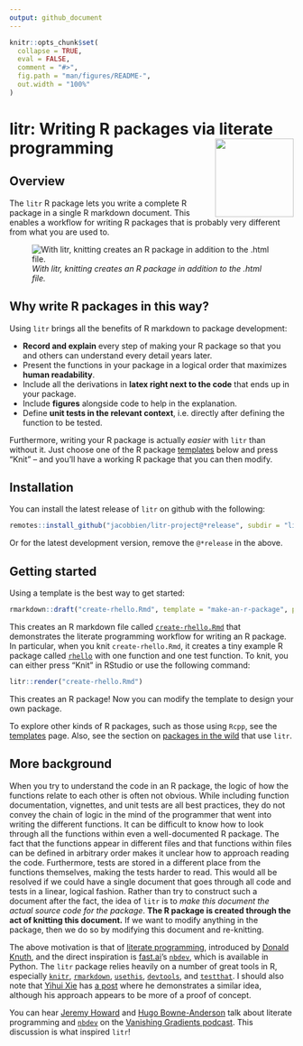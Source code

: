 ```yaml
---
output: github_document
---
```


<!-- README.md is generated from README.Rmd. Please edit that file -->

```r
knitr::opts_chunk$set(
  collapse = TRUE,
  eval = FALSE,
  comment = "#>",
  fig.path = "man/figures/README-",
  out.width = "100%"
)
```

# litr: Writing R packages via literate programming <img src="man/figures/logo.png" align="right" height="139" />

<!-- badges: start -->
<!-- badges: end -->

## Overview

The `litr` R package lets you write a complete R package in a single R markdown document. This enables a workflow for writing R packages that is probably very different from what you are used to.

![*With litr, knitting creates an R package in addition to the .html file.*](man/figures/diagram3.png)

## Why write R packages in this way?

Using `litr` brings all the benefits of R markdown to package development:

- **Record and explain** every step of making your R package so that you and others can understand every detail years later.
- Present the functions in your package in a logical order that maximizes **human readability**.
- Include all the derivations in **latex right next to the code** that ends up in your package.
- Include **figures** alongside code to help in the explanation.
- Define **unit tests in the relevant context**, i.e. directly after defining the function to be tested.

Furthermore, writing your R package is actually *easier* with `litr` than without it.  Just choose one of the R package [templates](articles/package-templates.html) below and press "Knit" -- and you'll have a working R package that you can then modify.

## Installation

You can install the latest release of `litr` on github with the following:

```r
remotes::install_github("jacobbien/litr-project@*release", subdir = "litr")
```

Or for the latest development version, remove the `@*release` in the above.

## Getting started

Using a template is the best way to get started:

```r
rmarkdown::draft("create-rhello.Rmd", template = "make-an-r-package", package = "litr")
```

This creates an R markdown file called [`create-rhello.Rmd`](https://github.com/jacobbien/litr-project/blob/main/examples/make-an-r-package/create-rhello.Rmd) that demonstrates the literate programming workflow for writing an R package.  In particular, when you knit `create-rhello.Rmd`, it creates a tiny example R package called [`rhello`](https://github.com/jacobbien/litr-project/tree/main/examples/make-an-r-package/rhello) with one function and one test function.  To knit, you can either press "Knit" in RStudio or use the following command:

```r
litr::render("create-rhello.Rmd")
```

This creates an R package! Now you can modify the template to design your own package.

To explore other kinds of R packages, such as those using `Rcpp`, see the [templates](articles/package-templates.html) page.  Also, see the section on [packages in the wild](articles/packages-in-the-wild.html) that use `litr`.

## More background

When you try to understand the code in an R package, the logic of how the functions relate to each other is often not obvious.  While including function documentation, vignettes, and unit tests are all best practices, they do not convey the chain of logic in the mind of the programmer that went into writing the different functions.  It can be difficult to know how to look through all the functions within even a well-documented R package.  The fact that the functions appear in different files and that functions within files can be defined in arbitrary order makes it unclear how to approach reading the code.  Furthermore, tests are stored in a different place from the functions themselves, making the tests harder to read.  This would all be resolved if we could have a single document that goes through all code and tests in a linear, logical fashion.  Rather than try to construct such a document after the fact, the idea of `litr` is to *make this document the actual source code for the package*.  **The R package is created through the act of knitting this document.**  If we want to modify anything in the package, then we do so by modifying this document and re-knitting.

The above motivation is that of [literate programming](https://en.wikipedia.org/wiki/Literate_programming), introduced by [Donald Knuth](https://www-cs-faculty.stanford.edu/~knuth/), and the direct inspiration is [fast.ai](https://www.fast.ai/about/)'s [`nbdev`](https://nbdev.fast.ai/), which is available in Python.  The `litr` package relies heavily on a number of great tools in R, especially [`knitr`](https://yihui.org/knitr/), [`rmarkdown`](https://rmarkdown.rstudio.com/docs/index.html), [`usethis`](https://usethis.r-lib.org/), [`devtools`](https://devtools.r-lib.org/), and [`testthat`](https://testthat.r-lib.org/).  I should also note that [Yihui Xie](https://yihui.org/en/) has [a post](https://yihui.org/rlp/) where he demonstrates a similar idea, although his approach appears to be more of a proof of concept.

You can hear [Jeremy Howard](https://www.fast.ai/about.html#jeremy-howard) and [Hugo Bowne-Anderson](https://hugobowne.github.io/) talk about literate programming and [`nbdev`](https://nbdev.fast.ai/) on the [Vanishing Gradients podcast](https://vanishinggradients.fireside.fm/2).  This discussion is what inspired `litr`!
